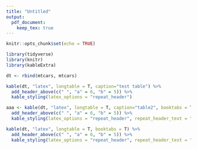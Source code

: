 ```yaml
---
title: "Untitled"
output: 
  pdf_document:
    keep_tex: true
---
```


```r
knitr::opts_chunk$set(echo = TRUE)
```

```r
library(tidyverse)
library(knitr)
library(kableExtra)

dt <- rbind(mtcars, mtcars) 

kable(dt, "latex", longtable = T, caption="test table") %>%
  add_header_above(c(" ", "a" = 6, "b" = 5)) %>%
  kable_styling(latex_options = "repeat_header")
```

```r
aaa <- kable(dt, "latex", longtable = T, caption="table2", booktabs = T) %>%
  add_header_above(c(" ", "a" = 6, "b" = 5)) %>%
  kable_styling(latex_options = "repeat_header", repeat_header_text = "(...)")
```

```r
kable(dt, "latex", longtable = T, booktabs = T) %>%
  add_header_above(c(" ", "a" = 6, "b" = 5)) %>%
  kable_styling(latex_options = "repeat_header", repeat_header_text = "(cont.)")
```
